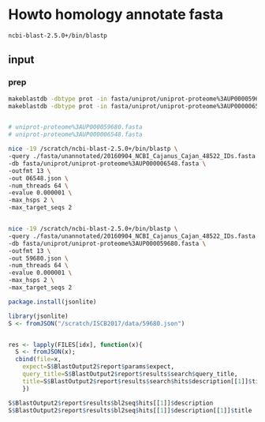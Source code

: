 # Howto homology annotate fasta


```
ncbi-blast-2.5.0+/bin/blastp
```

## input 


### prep

```sh
makeblastdb -dbtype prot -in fasta/uniprot/uniprot-proteome%3AUP000059680.fasta 
makeblastdb -dbtype prot -in fasta/uniprot/uniprot-proteome%3AUP000006548.fasta 


# uniprot-proteome%3AUP000059680.fasta
# uniprot-proteome%3AUP000006548.fasta 

nice -19 /scratch/ncbi-blast-2.5.0+/bin/blastp \
-query ./fasta/unannotated/20160904_NCBI_Cajanus_Cajan_48522_IDs.fasta \
-db fasta/uniprot/uniprot-proteome%3AUP000006548.fasta \
-outfmt 13 \
-out 06548.json \
-num_threads 64 \
-evalue 0.000001 \
-max_hsps 2 \
-max_target_seqs 2


nice -19 /scratch/ncbi-blast-2.5.0+/bin/blastp \
-query ./fasta/unannotated/20160904_NCBI_Cajanus_Cajan_48522_IDs.fasta \
-db fasta/uniprot/uniprot-proteome%3AUP000059680.fasta \
-outfmt 13 \
-out 59680.json \
-num_threads 64 \
-evalue 0.000001 \
-max_hsps 2 \
-max_target_seqs 2
```

```r
package.install(jsonlite)
```

```r
library(jsonlite)
S <- fromJSON("/scratch/ISCB2017/data/59680.json")   


res <- lapply(FILES[idx], function(x){
  S <- fromJSON(x); 
  cbind(file=x,
    expect=S$BlastOutput2$report$params$expect, 
    query_title=S$BlastOutput2$report$results$search$query_title,
    title=S$BlastOutput2$report$results$search$hits$description[[1]]$title)   
    })                 

S$BlastOutput2$report$results$bl2seq$hits[[1]]$description
S$BlastOutput2$report$results$bl2seq$hits[[1]]$description[[1]]$title        

```



